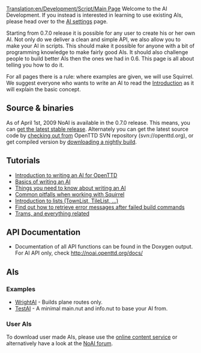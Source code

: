 [[Translation:en/Development/Script/Main Page]]
{{en/Development/Script/Navigation}}
Welcome to the AI Development. If you instead is interested in learning to use existing AIs, please head over to the [[en/Manual/AI settings|AI settings]] page.

Starting from 0.7.0 release it is possible for any user to create his or her own AI. Not only do we deliver a clean and simple API, we also allow you to make your AI in scripts. This should make it possible for anyone with a bit of programming knowledge to make fairly good AIs. It should also challenge people to build better AIs then the ones we had in 0.6. This page is all about telling you how to do it.

For all pages there is a rule: where examples are given, we will use Squirrel. We suggest everyone who wants to write an AI to read the [[en/Development/Script/Introduction|Introduction]] as it will explain the basic concept.

== Source & binaries ==
As of April 1st, 2009 NoAI is available in the 0.7.0 release. This means, you can [http://www.openttd.org/en/download-stable get the latest stable release]. Alternately you can get the latest source code by [[en/Development/FAQ development#how-do-i-get-the-svn-version-then|checking out from]] OpenTTD SVN repository (svn://openttd.org), or get compiled version by [http://www.openttd.org/en/download-trunk downloading a nightly build].

== Tutorials ==
* [[en/Development/Script/Introduction|Introduction to writing an AI for OpenTTD]]
* [[en/Development/Script/Basics|Basics of writing an AI]]
* [[en/Development/Script/Need To Know|Things you need to know about writing an AI]]
* [[en/Development/Script/Squirrel pitfalls|Common pitfalls when working with Squirrel]]
* [[en/Development/Script/Lists|Introduction to lists (TownList, TileList, ...)]]
* [[en/Development/Script/Last Error|Find out how to retrieve error messages after failed build commands]]
* [[en/Development/Script/Trams|Trams, and everything related]]

== API Documentation ==
* Documentation of all API functions can be found in the Doxygen output. For AI API only, check http://noai.openttd.org/docs/

== AIs ==
=== Examples ===
* [[en/Development/Script/WrightAI|WrightAI]] - Builds plane routes only.
* [[en/Development/Script/TestAI|TestAI]] - A minimal main.nut and info.nut to base your AI from.

=== User AIs ===
To download user made AIs, please use the [[en/Archive/Community/Content Service|online content service]] or alternatively have a look at the [http://www.tt-forums.net/viewforum.php?f=65 NoAI forum].
{{en/0.7-feature}}